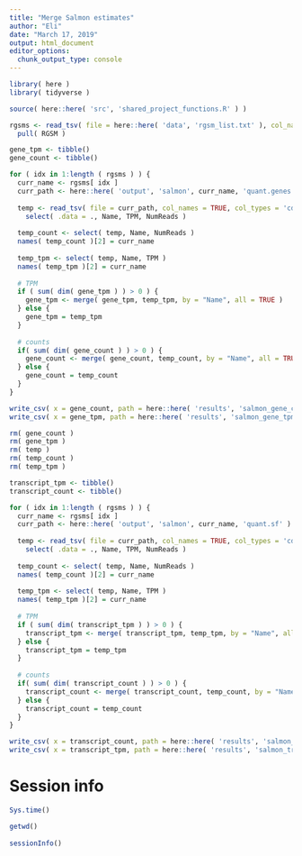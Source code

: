 ```yaml
---
title: "Merge Salmon estimates"
author: "Eli"
date: "March 17, 2019"
output: html_document
editor_options: 
  chunk_output_type: console
---
```


```r
library( here )
library( tidyverse )
```

```r
source( here::here( 'src', 'shared_project_functions.R' ) )
```

```r
rgsms <- read_tsv( file = here::here( 'data', 'rgsm_list.txt' ), col_names = 'RGSM' ) %>%
  pull( RGSM )
```

```r
gene_tpm <- tibble()
gene_count <- tibble()

for ( idx in 1:length ( rgsms ) ) {
  curr_name <- rgsms[ idx ]
  curr_path <- here::here( 'output', 'salmon', curr_name, 'quant.genes.sf' )
  
  temp <- read_tsv( file = curr_path, col_names = TRUE, col_types = 'cdddd', progress = FALSE ) %>%
    select( .data = ., Name, TPM, NumReads )
  
  temp_count <- select( temp, Name, NumReads )
  names( temp_count )[2] = curr_name
  
  temp_tpm <- select( temp, Name, TPM )
  names( temp_tpm )[2] = curr_name
  
  # TPM
  if ( sum( dim( gene_tpm ) ) > 0 ) {
    gene_tpm <- merge( gene_tpm, temp_tpm, by = "Name", all = TRUE )
  } else {
    gene_tpm = temp_tpm
  }
  
  # counts
  if( sum( dim( gene_count ) ) > 0 ) {
    gene_count <- merge( gene_count, temp_count, by = "Name", all = TRUE )
  } else {
    gene_count = temp_count
  }
}

write_csv( x = gene_count, path = here::here( 'results', 'salmon_gene_count.csv.gz' ) )
write_csv( x = gene_tpm, path = here::here( 'results', 'salmon_gene_tpm.csv.gz' ) )

rm( gene_count )
rm( gene_tpm )
rm( temp )
rm( temp_count )
rm( temp_tpm )
```

```r
transcript_tpm <- tibble()
transcript_count <- tibble()

for ( idx in 1:length ( rgsms ) ) {
  curr_name <- rgsms[ idx ]
  curr_path <- here::here( 'output', 'salmon', curr_name, 'quant.sf' )
  
  temp <- read_tsv( file = curr_path, col_names = TRUE, col_types = 'cdddd', progress = FALSE ) %>%
    select( .data = ., Name, TPM, NumReads )
  
  temp_count <- select( temp, Name, NumReads )
  names( temp_count )[2] = curr_name
  
  temp_tpm <- select( temp, Name, TPM )
  names( temp_tpm )[2] = curr_name
  
  # TPM
  if ( sum( dim( transcript_tpm ) ) > 0 ) {
    transcript_tpm <- merge( transcript_tpm, temp_tpm, by = "Name", all = TRUE )
  } else {
    transcript_tpm = temp_tpm
  }
  
  # counts
  if( sum( dim( transcript_count ) ) > 0 ) {
    transcript_count <- merge( transcript_count, temp_count, by = "Name", all = TRUE )
  } else {
    transcript_count = temp_count
  }
}

write_csv( x = transcript_count, path = here::here( 'results', 'salmon_transcript_count.csv.gz' ) )
write_csv( x = transcript_tpm, path = here::here( 'results', 'salmon_transcript_tpm.csv.gz' ) )
```

# Session info
```r
Sys.time()

getwd()
  
sessionInfo()
```
